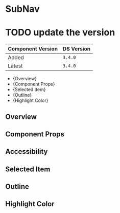 


<Meta of={SubNavStories} />

# SubNav

# TODO update the version
| Component Version | DS Version |
| ----------------- | ---------- |
| Added             | `3.4.0`   |
| Latest            | `3.4.0`   |


- {<Link href="#overview" target="_self">Overview</Link>}
- {<Link href="#component-props" target="_self">Component Props</Link>}
- {<Link href="#selected-item" target="_self">Selected Item</Link>}
- {<Link href="#outline" target="_self">Outline</Link>}
- {<Link href="#highlight-color" target="_self">Highlight Color</Link>}

## Overview

<Description of={SubNavStories} />

## Component Props

<Canvas of={SubNavStories.WithControls} />

<ArgTypes of={SubNavStories.WithControls} />

## Accessibility

## Selected Item
<Canvas of={SubNavStories.SelectedItem} />

## Outline
<Canvas of={SubNavStories.Outline} />

## Highlight Color
<Canvas of={SubNavStories.HighlightColor} />

